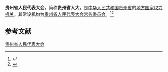 {{Infobox PRCG
|机构名称 = 贵州省人民代表大会
|标志1    = National Emblem of the People's Republic of China.svg
|标志1说明 = [[印章|印章]]中央刊[[中华人民共和国国徽|国徽]]。
|人员名称 =
|人员链接 =
|届数     =
|任期始   =
|任期终   =
|职位1    =
|人员1    =
|职位2    =
|人员2    =
|人数2    =
|职位3    =
|人员3    =
|时期2    =
|机构2    =
|授权法源 = [[中华人民共和国宪法|中华人民共和国宪法]]
|组织法规 = [[s:中华人民共和国地方各级人民代表大会和地方各级人民政府组织法|中华人民共和国地方各级人民代表大会和地方各级人民政府组织法]]
|常设机构 = [[贵州省人民代表大会常务委员会|贵州省人民代表大会常务委员会]]
|行政级别 = 正省级
|成立时间 =
|前身     =
|网站     =
|网址     =
|a        = [[中国共产党贵州省委员会|中国共产党贵州省委员会]]
|b        = [[贵州省人民政府|贵州省人民政府]]
|c        = [[中国人民政治协商会议贵州省委员会|中国人民政治协商会议贵州省委员会]]
|d        = [[贵州省监察委员会|贵州省监察委员会]]
}}

'''贵州省人民代表大会'''，简称'''贵州省人大'''，是[[中华人民共和国|中华人民共和国]][[贵州省|贵州省]]的[[地方各级人民代表大会|地方国家权力机关]]。其常设机构为[[贵州省人民代表大会常务委员会|贵州省人民代表大会常务委员会]]。<ref>{{cite book |editor=刘政|title=人民代表大会制度词典 |date=1992 |publisher=[[中国检察出版社|中国检察出版社]] |location=北京|isbn=7800861694 |page=318}}</ref><ref>{{Cite book|title=中华人民共和国职官志|author=何虎生, 李耀东, 向常福主编|publisher=中国社会出版社|year=2003|isbn=9787800883934|location=北京|pages=}}</ref>

== 参考文献 ==
{{Reflist}}

{{国家机关|贵州省|level=高级}}
{{中华人民共和国各省级行政区|立法机关}}

[[Category:贵州省人民代表大会|]]